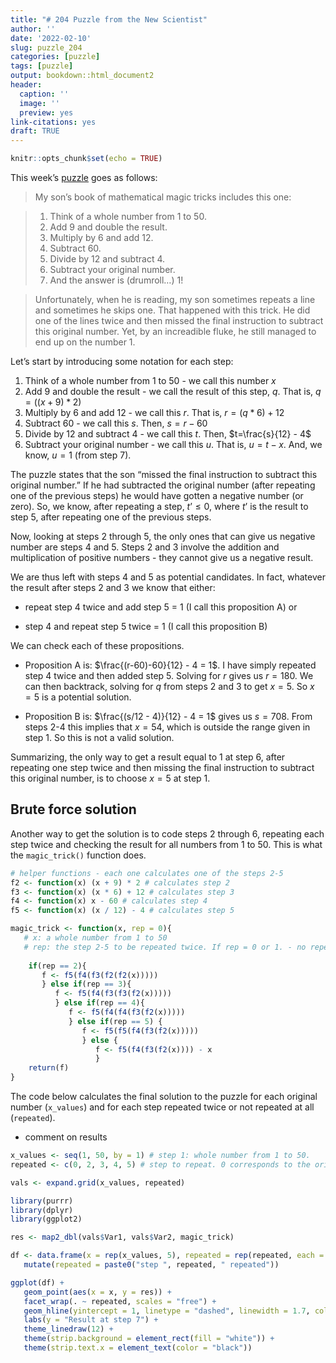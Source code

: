 ```yaml
---
title: "# 204 Puzzle from the New Scientist"
author: ''
date: '2022-02-10'
slug: puzzle_204
categories: [puzzle]
tags: [puzzle]
output: bookdown::html_document2
header:
  caption: ''
  image: ''
  preview: yes
link-citations: yes
draft: TRUE
---
```


```r
knitr::opts_chunk$set(echo = TRUE)
```

This week's [puzzle](https://www.newscientist.com/article/mg25734214-000-puzzle-204-can-you-work-out-what-number-my-son-thought-of/) goes as follows:  

> My son’s book of mathematical magic tricks includes this one:

> 1. Think of a whole number from 1 to 50.
2. Add 9 and double the result.
3. Multiply by 6 and add 12.
4. Subtract 60.
5. Divide by 12 and subtract 4.
6. Subtract your original number.
7. And the answer is (drumroll…) 1!

> Unfortunately, when he is reading, my son sometimes repeats a line and sometimes he skips one. That happened with this trick. He did one of the lines twice and then missed the final instruction to subtract this original number. Yet, by an increadible fluke, he still managed to end up on the number 1.

Let’s start by introducing some notation for each step:

1. Think of a whole number from 1 to 50 - we call this number $x$
2. Add 9 and double the result - we call the result of this step, $q$. That is, $q=((x + 9)*2)$
3. Multiply by 6 and add 12 - we call this $r$. That is, $r = (q*6)+12$
4. Subtract 60 - we call this $s$. Then, $s=r-60$
5. Divide by 12 and subtract 4 - we call this $t$. Then, $t=\frac{s}{12} - 4$
6. Subtract your original number - we call this $u$. That is, $u=t-x$. And, we know, $u=1$ (from step 7).

The puzzle states that the son “missed the final instruction to subtract this original number.” If he had subtracted the original number (after repeating one of the previous steps) he would have gotten a negative number (or zero). So, we know, after repeating a step, $t’ \leq 0$, where $t’$ is the result to step 5, after repeating one of the previous steps. 

Now, looking at steps 2 through 5, the only ones that can give us negative number are steps 4 and 5. Steps 2 and 3 involve the addition and multiplication of positive numbers - they cannot give us a negative result.

We are thus left with steps 4 and 5 as potential candidates. In fact, whatever the result after steps 2 and 3 we know that either: 

- repeat step 4 twice and add step 5 = 1 (I call this proposition A) or 

- step 4 and repeat step 5 twice = 1 (I call this proposition B)

We can check each of these propositions. 

- Proposition A is: $\frac{(r-60)-60}{12} - 4 = 1$. I have simply repeated step 4 twice and then added step 5. Solving for $r$ gives us $r = 180$. We can then backtrack, solving for $q$ from steps 2 and 3 to get $x =5$. So $x = 5$ is a potential solution. 

- Proposition B is: $\frac{(s/12 - 4)}{12} - 4 = 1$ gives us $s=708$. From steps 2-4  this implies that $x=54$, which is outside the range given in step 1. So this is not a valid solution. 

Summarizing, the only way to get a result equal to 1 at step 6, after repeating one step twice and then missing the final instruction to subtract this original number, is to choose $x=5$ at step 1. 

## Brute force solution
Another way to get the solution is to code steps 2 through 6, repeating each step twice and checking the result for all numbers from 1 to 50. This is what the `magic_trick()` function does. 

```r
# helper functions - each one calculates one of the steps 2-5
f2 <- function(x) (x + 9) * 2 # calculates step 2
f3 <- function(x) (x * 6) + 12 # calculates step 3
f4 <- function(x) x - 60 # calculates step 4
f5 <- function(x) (x / 12) - 4 # calculates step 5

magic_trick <- function(x, rep = 0){
   # x: a whole number from 1 to 50
   # rep: the step 2-5 to be repeated twice. If rep = 0 or 1. - no repetition 
   
    if(rep == 2){
       f <- f5(f4(f3(f2(f2(x)))))
       } else if(rep == 3){
          f <- f5(f4(f3(f3(f2(x)))))
          } else if(rep == 4){
             f <- f5(f4(f4(f3(f2(x))))) 
             } else if(rep == 5) {
                f <- f5(f5(f4(f3(f2(x)))))
                } else {
                   f <- f5(f4(f3(f2(x)))) - x
                   }    
    return(f)
}
```

The code below calculates the final solution to the puzzle for each original number (`x_values`) and for each step repeated twice or not repeated at all (`repeated`).

- comment on results

```r
x_values <- seq(1, 50, by = 1) # step 1: whole number from 1 to 50.
repeated <- c(0, 2, 3, 4, 5) # step to repeat. 0 corresponds to the original puzzle 

vals <- expand.grid(x_values, repeated)

library(purrr)
library(dplyr)
library(ggplot2)

res <- map2_dbl(vals$Var1, vals$Var2, magic_trick)

df <- data.frame(x = rep(x_values, 5), repeated = rep(repeated, each = 50), res = res) %>%
   mutate(repeated = paste0("step ", repeated, " repeated")) 

ggplot(df) +
   geom_point(aes(x = x, y = res)) +
   facet_wrap(. ~ repeated, scales = "free") +
   geom_hline(yintercept = 1, linetype = "dashed", linewidth = 1.7, col = "#009E73") +
   labs(y = "Result at step 7") +
   theme_linedraw(12) +
   theme(strip.background = element_rect(fill = "white")) +
   theme(strip.text.x = element_text(color = "black"))
```







